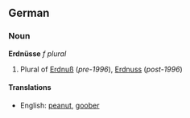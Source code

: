 ==German==
===Noun===
'''Erdnüsse''' ''f plural''

# Plural of [[Erdnuß]] (''pre-1996''), [[Erdnuss]] (''post-1996'')

====Translations====
*English: [[peanut]], [[goober]]